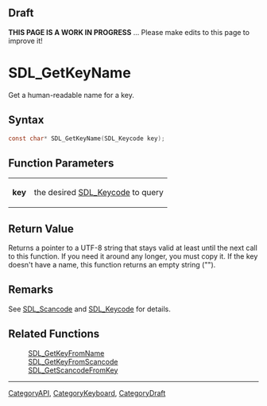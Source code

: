 
== Draft ==

'''THIS PAGE IS A WORK IN PROGRESS''' ... Please make edits to this page to improve it!
= SDL_GetKeyName =

Get a human-readable name for a key.

== Syntax ==

<syntaxhighlight lang='c'>
const char* SDL_GetKeyName(SDL_Keycode key);
</syntaxhighlight>

== Function Parameters ==

{|
|'''key'''
|the desired [[SDL_Keycode]] to query
|}

== Return Value ==

Returns a pointer to a UTF-8 string that stays valid at least until the
next call to this function. If you need it around any longer, you must copy
it. If the key doesn't have a name, this function returns an empty string
("").

== Remarks ==

See [[SDL_Scancode]] and [[SDL_Keycode]] for details.

== Related Functions ==

:[[SDL_GetKeyFromName]]
:[[SDL_GetKeyFromScancode]]
:[[SDL_GetScancodeFromKey]]

----
[[CategoryAPI]], [[CategoryKeyboard]], [[CategoryDraft]]


